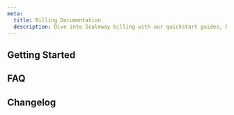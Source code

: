 ```yaml
---
meta:
  title: Billing Documentation
  description: Dive into Scaleway billing with our quickstart guides, how-tos and more.
---
```


<ProductHeader
   productName="Billing"
   productLogo="accountBilling"
   description="Billing management features provide a comprehensive overview of our billing features that help you monitor and understand your Scaleway cloud expenditure, pay your invoice, and effectively manage your budget."
   url="/billing/quickstart"
   label="Billing Quickstart"
/>

## Getting Started

<Grid>
    <SummaryCard
        title="Quickstart"
        icon="rocket"
        description="Learn how to add and manage your billing information in a few steps."
        label="View Quickstart"
        url="/billing/quickstart"
    />
    <SummaryCard
        title="Concepts"
        icon="info"
        description="Core concepts that give you a better understanding of Scaleway billing."
        label="View Concepts"
        url="/billing/concepts"
    />
    <SummaryCard
        title="How-tos"
        icon="help-circle-outline"
        description="Check our guides to add and manage billing information"
        label="View How-tos"
        url="/billing/how-to/"
    />

</Grid>

## FAQ

<Grid>
    <DefaultCard
        title="How am I billed for Scaleway services?"
        url="/faq/billing/#how-am-i-billed-for-scaleway-services"
        label="Read more"
    />
    <DefaultCard
        title="When are invoices issued?"
        url="/faq/billing/#when-are-invoices-issued"
        label="Read more"
    />
    <DefaultCard
        title="Which payment methods does Scaleway accept?"
        url="/faq/billing/#which-payment-methods-does-scaleway-accept"
        label="Read more"
    />
    <DefaultCard
        title="How can I pay my invoice?"
        url="/faq/billing/#how-can-i-pay-my-invoice"
        label="Read more"
    />
</Grid>

<ClickableBanner
    productLogo="cli"
    title="Billing API"
    description="Learn how to manage your Scaleway billing through the API."
    url="https://www.scaleway.com/en/developers/api/billing/"
    label="Go to billing API"
/>

## Changelog

<ChangelogList
    productName="billing"
    numberOfChanges={3}
/>